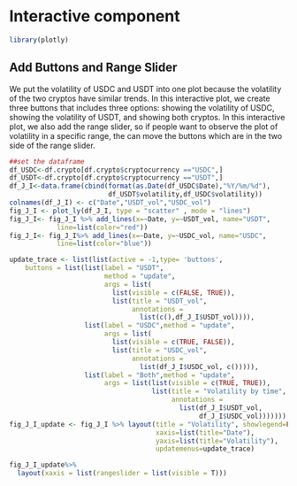 # Interactive component

```r
library(plotly)
```

## Add Buttons and Range Slider

We put the volatility of USDC and USDT into one plot because the volatility of the two cryptos have similar trends. In this interactive plot, we create three buttons that includes three options: showing the volatility of USDC, showing the volatility of USDT, and showing both cryptos. 
In this interactive plot, we also add the range slider, so if people want to observe the plot of volatility in a specific range, the can move the buttons which are in the two side of the range slider.  


```r
##set the dataframe
df_USDC<-df.crypto[df.crypto$cryptocurrency =="USDC",]
df_USDT<-df.crypto[df.crypto$cryptocurrency =="USDT",]
df_J_I<-data.frame(cbind(format(as.Date(df_USDC$Date),"%Y/%m/%d"),
                         df_USDT$volatility,df_USDC$volatility))
colnames(df_J_I) <- c("Date","USDT_vol","USDC_vol")
fig_J_I <- plot_ly(df_J_I, type = "scatter" , mode = "lines")
fig_J_I<- fig_J_I %>% add_lines(x=~Date, y=~USDT_vol, name="USDT",
            line=list(color="red")) 
fig_J_I<- fig_J_I%>% add_lines(x=~Date, y=~USDC_vol, name="USDC",
            line=list(color="blue")) 

update_trace <- list(list(active = -1,type= 'buttons',
    buttons = list(list(label = "USDT",
                        method = "update",
                        args = list(
                          list(visible = c(FALSE, TRUE)),
                          list(title = "USDT_vol",
                               annotations = 
                                 list(c(),df_J_I$USDT_vol)))),
                   list(label = "USDC",method = "update",
                        args = list(
                          list(visible = c(TRUE, FALSE)),
                          list(title = "USDC_vol",
                               annotations = 
                                 list(df_J_I$USDC_vol, c())))),
                   list(label = "Both",method = "update",
                        args = list(list(visible = c(TRUE, TRUE)),
                                    list(title = "Volatility by time",
                                         annotations = 
                                           list(df_J_I$USDT_vol,
                                                df_J_I$USDC_vol)))))))
fig_J_I_update <- fig_J_I %>% layout(title = "Volatility", showlegend=FALSE,
                                     xaxis=list(title="Date"),
                                     yaxis=list(title="Volatility"),
                                     updatemenus=update_trace)

fig_J_I_update%>% 
  layout(xaxis = list(rangeslider = list(visible = T)))
```








